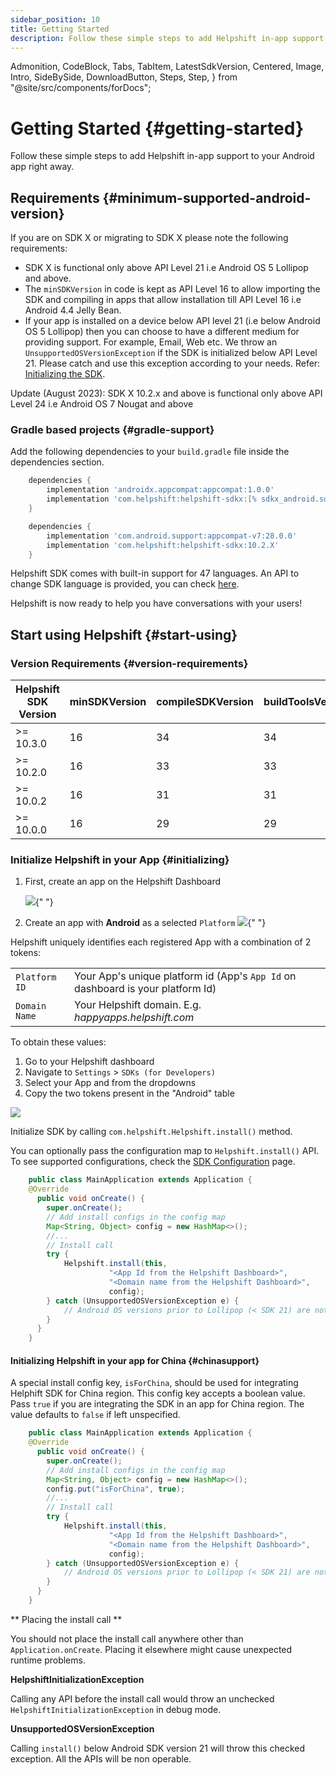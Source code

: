 ```yaml
---
sidebar_position: 10
title: Getting Started
description: Follow these simple steps to add Helpshift in-app support to your Android app right away.
---
```


  Admonition,
  CodeBlock,
  Tabs,
  TabItem,
  LatestSdkVersion,
  Centered,
  Image,
  Intro,
  SideBySide,
  DownloadButton,
  Steps,
  Step,
} from "@site/src/components/forDocs";

# Getting Started {#getting-started}

<Intro>

Follow these simple steps to add Helpshift in-app support to your
Android app right away.

</Intro>

## Requirements {#minimum-supported-android-version}

If you are on SDK X or migrating to SDK X please note the following requirements:

* SDK X is functional only above API Level 21 i.e Android OS 5 Lollipop and above.
* The `minSDKVersion` in code is kept as API Level 16 to allow importing the SDK and compiling in apps that allow installation till API Level 16 i.e Android 4.4 Jelly Bean.
* If your app is installed on a device below API level 21 (i.e below Android OS 5 Lollipop) then you can choose to have a different medium for providing support. For example, Email, Web etc. We throw an `UnsupportedOSVersionException` if the SDK is initialized below API Level 21. Please catch and use this exception according to your needs. Refer: [Initializing the SDK](/sdkx_android/getting-started/#initializing).

<Admonition type="info" title="Note">

  Update (August 2023): SDK X 10.2.x and above is functional only above API Level 24 i.e Android OS 7 Nougat and above

</Admonition>

### Gradle based projects {#gradle-support}

Add the following dependencies to your `build.gradle` file inside the dependencies section.

<Tabs groupId="android-dependencies-example">

<TabItem value=">= 10.3.0" label="10.3.X">

```groovy
    dependencies {
        implementation 'androidx.appcompat:appcompat:1.0.0'
        implementation 'com.helpshift:helpshift-sdkx:[% sdkx_android.sdk_version  %]'
    }
```

</TabItem>
<TabItem value="<= 10.2.X>" label="10.2.X">

```groovy
    dependencies {
        implementation 'com.android.support:appcompat-v7:28.0.0'
        implementation 'com.helpshift:helpshift-sdkx:10.2.X'
    }
```

</TabItem>
</Tabs>

Helpshift SDK comes with built-in support for 47 languages. An API to change SDK language is provided, you can check [here](/sdkx_android/i18n/).

Helpshift is now ready to help you have conversations with your users!

## Start using Helpshift {#start-using}

### Version Requirements {#version-requirements}

| Helpshift SDK Version | minSDKVersion | compileSDKVersion | buildToolsVersion |
| --------------------- | ------------- | ----------------- | ----------------- |
| >= 10.3.0             | 16            | 34                | 34                |
| >= 10.2.0             | 16            | 33                | 33                |
| >= 10.0.2             | 16            | 31                | 31                |
| >= 10.0.0             | 16            | 29                | 29                |

### Initialize Helpshift in your App {#initializing}

1. First, create an app on the Helpshift Dashboard

   <Image src="/static/books/helpshiftx/add_app.png" width="full" />{" "}

2. Create an app with **Android** as a selected `Platform`
   <Image
     src="/static/books/helpshiftx/create_app_with_android_platform.png"
     width="full"
   />{" "}

Helpshift uniquely identifies each registered App with a combination of 2 tokens:

<div className="compact">

|               |                                                                                 |
| ------------- | ------------------------------------------------------------------------------- |
| `Platform ID` | Your App's unique platform id (App's `App Id` on dashboard is your platform Id) |
| `Domain Name` | Your Helpshift domain. E.g. _happyapps.helpshift.com_                           |

</div>

To obtain these values:

1. Go to your Helpshift dashboard
2. Navigate to `Settings` > `SDKs (for Developers)`
3. Select your App and from the dropdowns
4. Copy the two tokens present in the "Android" table

<Image src="/static/books/helpshiftx/copy_install_keys.png" width="full" />

Initialize SDK by calling `com.helpshift.Helpshift.install()` method.

You can optionally pass the configuration map to `Helpshift.install()` API. To see supported configurations, check the [SDK Configuration](/sdkx_android/sdk-configuration.mdx) page.

```java
    public class MainApplication extends Application {
    @Override
      public void onCreate() {
        super.onCreate();
        // Add install configs in the config map
        Map<String, Object> config = new HashMap<>();
        //...
        // Install call
        try {
            Helpshift.install(this,
                      "<App Id from the Helpshift Dashboard>",
                      "<Domain name from the Helpshift Dashboard>",
                      config);
        } catch (UnsupportedOSVersionException e) {
            // Android OS versions prior to Lollipop (< SDK 21) are not supported.
        }
      }
    }
```

#### Initializing Helpshift in your app for China {#chinasupport}

A special install config key, `isForChina`, should be used for integrating Helphift SDK for China region.
This config key accepts a boolean value. Pass `true` if you are integrating the SDK in an app for China region. The value defaults to `false` if left unspecified.

```java
    public class MainApplication extends Application {
    @Override
      public void onCreate() {
        super.onCreate();
        // Add install configs in the config map
        Map<String, Object> config = new HashMap<>();
        config.put("isForChina", true);
        //...
        // Install call
        try {
            Helpshift.install(this,
                      "<App Id from the Helpshift Dashboard>",
                      "<Domain name from the Helpshift Dashboard>",
                      config);
        } catch (UnsupportedOSVersionException e) {
            // Android OS versions prior to Lollipop (< SDK 21) are not supported.
        }
      }
    }
```

<Admonition type="danger" title="Important">

** Placing the install call **

You should not place the install call anywhere other than `Application.onCreate`. Placing it elsewhere might cause unexpected runtime problems.

**HelpshiftInitializationException**

Calling any API before the install call would throw an unchecked `HelpshiftInitializationException` in debug mode.

**UnsupportedOSVersionException**

Calling `install()` below Android SDK version 21 will throw this checked exception. All the APIs will be non operable.

</Admonition>
